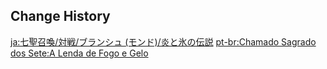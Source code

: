 {{Genius Invokation TCG Stage
|title        = A Legend of Ice and Fire
|type         = Adventure Challenge
|group        = Open World Match
|character    = Blanche (Mondstadt)
|requirement  = 2
|location     = Mondstadt
|introduction = An Ice Shieldwall Mitachurl comes marching down from Dragonspine's heights, and from the forest emerges two Blazing Axe Mitachurls. The Mitachurl from Dragonspine would like to trade its shield for one of those flaming axes...<br>'''Special Rule: When the battle begins, all your characters will gain 2 Energy.'''<br>Hint: Energy is abundant in this battle. Use Elemental Bursts to achieve victory!
|objective_1  = Achieve victory
|reward_1     = Player EXP*120;Lucky Coin*100
|objective_2  = Achieve victory within 5 Rounds
|reward_2     = Lucky Coin*200
|objective_3  = Use 1 Elemental Burst
|reward_3     = Lucky Coin*200
|lineup       = Blazing Axe Mitachurl;Ice Shieldwall Mitachurl;Blazing Axe Mitachurl
|p_support    = Elemental Orb: Plentiful
}}

==Change History==
{{Change History|3.3}}

[[ja:七聖召喚/対戦/ブランシュ (モンド)/炎と氷の伝説]]
[[pt-br:Chamado Sagrado dos Sete:A Lenda de Fogo e Gelo]]
